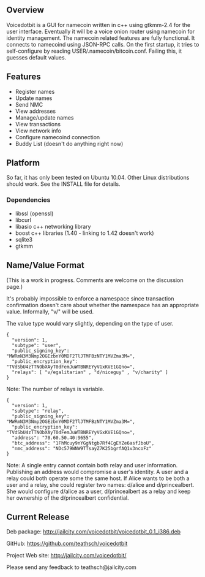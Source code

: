 == Overview ==

Voicedotbit is a GUI for namecoin written in c++ using gtkmm-2.4 for the user interface.  Eventually it will be a voice onion router using namecoin for identity management. The namecoin related features are fully functional.  It connects to namecoind using JSON-RPC calls.  On the first startup, it tries to self-configure by reading USER/.namecoin/bitcoin.conf.  Failing this, it guesses default values.

== Features ==
* Register names
* Update names
* Send NMC
* View addresses
* Manage/update names
* View transactions
* View network info
* Configure namecoind connection
* Buddy List (doesn't do anything right now)

== Platform ==
So far, it has only been tested on Ubuntu 10.04.  Other Linux distributions should work.  See the INSTALL file for details.

=== Dependencies ===
* libssl (openssl)
* libcurl
* libasio c++ networking library
* boost c++ libraries (1.40 - linking to 1.42 doesn't work)
* sqlite3
* gtkmm

== Name/Value Format ==
(This is a work in progress. Comments are welcome on the discussion page.)

It's probably impossible to enforce a namespace since transaction confirmation doesn't care about whether the namespace has an appropriate value.  Informally, "v/" will be used.

The value type would vary slightly, depending on the type of user.

<pre>
{
  "version": 1,
  "subtype": "user",
  "public_signing_key": "MWRmN3M3Nmp2OGEzbnY0MDF2TlJTMFBzNTY1MVZma3M=",
  "public_encryption_key": "TVdSbU4zTTNObXAyT0dFemJuWTBNREYyVGxKVE1GQno=",
  "relays": [ "v/egalitarian" , "d/niceguy" , "v/charity" ]
} 
</pre>

Note: The number of relays is variable.

<pre>
{
  "version": 1,
  "subtype": "relay",
  "public_signing_key": "MWRmN3M3Nmp2OGEzbnY0MDF2TlJTMFBzNTY1MVZma3M=",
  "public_encryption_key": "TVdSbU4zTTNObXAyT0dFemJuWTBNREYyVGxKVE1GQno=",
  "address": "70.60.50.40:9655",
  "btc_address": "1FhMcuy9nYGgNtgb7Rf4CgEYZe6asfJboU",
  "nmc_address": "NDc579WNW9TTsayZ7K25bgrfAQ1v3ncoFz"
}
</pre>

Note: A single entry cannot contain both relay and user information. Publishing an address would compromise a user's identity.  A user and a relay could both operate some the same host.  If Alice wants to be both a user and a relay, she could register two names: d/alice and d/princealbert.  She would configure d/alice as a user, d/princealbert as a relay and keep her ownership of the d/princealbert confidential.

== Current Release ==
Deb package: http://jailcity.com/voicedotbit/voicedotbit_0.1_i386.deb

GitHub: https://github.com/teathsch/voicedotbit

Project Web site: http://jailcity.com/voicedotbit/

Please send any feedback to teathsch@jailcity.com